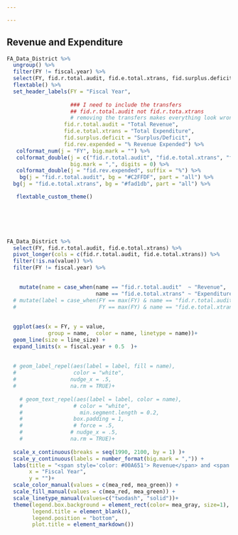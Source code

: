 ```yaml
---

---
```


## Revenue and Expenditure

```r




FA_Data_District %>%
  ungroup() %>% 
  filter(FY != fiscal.year) %>% 
  select(FY, fid.r.total.audit, fid.e.total.xtrans, fid.surplus.deficit, fid.rev.expended) %>% 
  flextable() %>% 
  set_header_labels(FY = "Fiscal Year",
                    
                    ### I need to include the transfers 
                    ## fid.r.total.audit not fid.r.tota.xtrans 
                    # removing the transfers makes everything look wrong
                  fid.r.total.audit = "Total Revenue",
                  fid.e.total.xtrans = "Total Expenditure",
                  fid.surplus.deficit = "Surplus/Deficit",
                  fid.rev.expended = "% Revenue Expended") %>% 
   colformat_num(j = "FY", big.mark = "") %>%
   colformat_double(j = c("fid.r.total.audit", "fid.e.total.xtrans", "fid.surplus.deficit"), 
                    big.mark = ",", digits = 0) %>%
   colformat_double(j = "fid.rev.expended", suffix = "%") %>% 
    bg(j = "fid.r.total.audit", bg = "#C2FFDF", part = "all") %>%
  bg(j = "fid.e.total.xtrans", bg = "#fad1db", part = "all") %>% 

   flextable_custom_theme()



  
  
```


```r

FA_Data_District %>% 
  select(FY, fid.r.total.audit, fid.e.total.xtrans) %>% 
  pivot_longer(cols = c(fid.r.total.audit, fid.e.total.xtrans)) %>% 
  filter(!is.na(value)) %>%
  filter(FY != fiscal.year) %>% 

  
    mutate(name = case_when(name == "fid.r.total.audit"  ~ "Revenue",
                            name == "fid.e.total.xtrans" ~ "Expenditure")) %>% 
  # mutate(label = case_when(FY == max(FY) & name == "fid.r.total.audit"  ~ "Revenue      ",
  #                          FY == max(FY) & name == "fid.e.total.xtrans" ~ "Expenditure")) %>% 
  
  
  ggplot(aes(x = FY, y = value, 
             group = name,  color = name, linetype = name))+
  geom_line(size = line_size) +
  expand_limits(x = fiscal.year + 0.5  )+
  
  
  # geom_label_repel(aes(label = label, fill = name),
  #                  color = "white",
  #                 nudge_x = .5,
  #                 na.rm = TRUE)+
  
    # geom_text_repel(aes(label = label, color = name),
    #                # color = "white",
    #                  min.segment.length = 0.2,
    #                box.padding = 1,
    #                # force = .5,
    #               # nudge_x = .5,
    #               na.rm = TRUE)+
  
  scale_x_continuous(breaks = seq(1990, 2100, by = 1) )+
  scale_y_continuous(labels = number_format(big.mark = ",")) +
  labs(title = "<span style='color: #00A651'> Revenue</span> and <span style='color: #C2002F'> Expenditure</span>",
       x = "Fiscal Year",
       y = "")+
  scale_color_manual(values = c(mea_red, mea_green)) +
  scale_fill_manual(values = c(mea_red, mea_green)) +
  scale_linetype_manual(values=c("twodash", "solid"))+
  theme(legend.box.background = element_rect(color= mea_gray, size=1),
        legend.title = element_blank(),
        legend.position = "bottom",
        plot.title = element_markdown())


```









